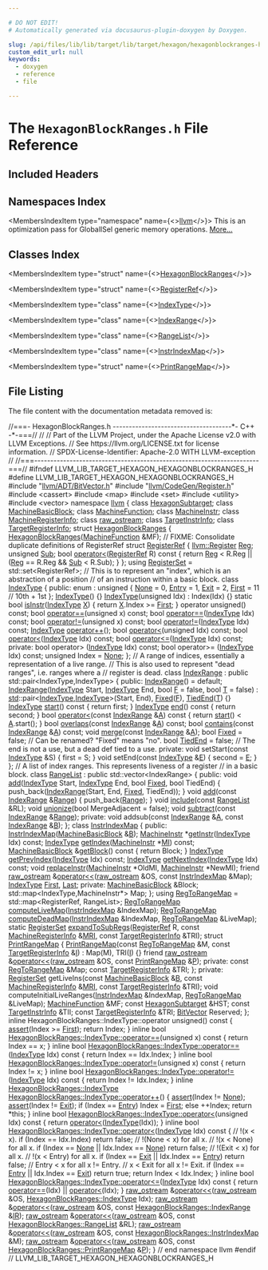 ```yaml
---

# DO NOT EDIT!
# Automatically generated via docusaurus-plugin-doxygen by Doxygen.

slug: /api/files/lib/lib/target/lib/target/hexagon/hexagonblockranges-h
custom_edit_url: null
keywords:
  - doxygen
  - reference
  - file

---
```





# The `HexagonBlockRanges.h` File Reference

<DoxygenPage pluginConfig={pluginConfig}>



## Included Headers

<IncludesList>
<IncludesListItem
  filePath="llvm/ADT/BitVector.h"
  permalink="/docs/api/files/include/include/llvm/include/llvm/adt/bitvector-h"
  isLocal="true" />
<IncludesListItem
  filePath="llvm/CodeGen/Register.h"
  permalink="/docs/api/files/include/include/llvm/include/llvm/codegen/register-h"
  isLocal="true" />
<IncludesListItem
  filePath="cassert"
  permalink=""
  isLocal="false" />
<IncludesListItem
  filePath="map"
  permalink=""
  isLocal="false" />
<IncludesListItem
  filePath="set"
  permalink=""
  isLocal="false" />
<IncludesListItem
  filePath="utility"
  permalink=""
  isLocal="false" />
<IncludesListItem
  filePath="vector"
  permalink=""
  isLocal="false" />
</IncludesList>

## Namespaces Index

<MembersIndex>

<MembersIndexItem
  type="namespace"
  name={<><a href="/docs/api/namespaces/llvm">llvm</a></>}>
This is an optimization pass for GlobalISel generic memory operations. <a href="/docs/api/namespaces/llvm/#details">More...</a>
</MembersIndexItem>

</MembersIndex>

## Classes Index

<MembersIndex>

<MembersIndexItem
  type="struct"
  name={<><a href="/docs/api/structs/llvm/hexagonblockranges">HexagonBlockRanges</a></>}>
</MembersIndexItem>

<MembersIndexItem
  type="struct"
  name={<><a href="/docs/api/structs/llvm/hexagonblockranges/registerref">RegisterRef</a></>}>
</MembersIndexItem>

<MembersIndexItem
  type="class"
  name={<><a href="/docs/api/classes/llvm/hexagonblockranges/indextype">IndexType</a></>}>
</MembersIndexItem>

<MembersIndexItem
  type="class"
  name={<><a href="/docs/api/classes/llvm/hexagonblockranges/indexrange">IndexRange</a></>}>
</MembersIndexItem>

<MembersIndexItem
  type="class"
  name={<><a href="/docs/api/classes/llvm/hexagonblockranges/rangelist">RangeList</a></>}>
</MembersIndexItem>

<MembersIndexItem
  type="class"
  name={<><a href="/docs/api/classes/llvm/hexagonblockranges/instrindexmap">InstrIndexMap</a></>}>
</MembersIndexItem>

<MembersIndexItem
  type="struct"
  name={<><a href="/docs/api/structs/llvm/hexagonblockranges/printrangemap">PrintRangeMap</a></>}>
</MembersIndexItem>

</MembersIndex>


## File Listing

The file content with the documentation metadata removed is:

<ProgramListing>

<Link id="l00001" /><CodeLine lineNumber="1"><Highlight kind="comment">//===- HexagonBlockRanges.h -------------------------------------&#42;- C++ -&#42;-===//</Highlight><Highlight kind="normal"></Highlight></CodeLine>
<Link id="l00002" /><CodeLine lineNumber="2"><Highlight kind="normal"></Highlight><Highlight kind="comment">//</Highlight><Highlight kind="normal"></Highlight></CodeLine>
<Link id="l00003" /><CodeLine lineNumber="3"><Highlight kind="normal"></Highlight><Highlight kind="comment">// Part of the LLVM Project, under the Apache License v2.0 with LLVM Exceptions.</Highlight><Highlight kind="normal"></Highlight></CodeLine>
<Link id="l00004" /><CodeLine lineNumber="4"><Highlight kind="normal"></Highlight><Highlight kind="comment">// See https://llvm.org/LICENSE.txt for license information.</Highlight><Highlight kind="normal"></Highlight></CodeLine>
<Link id="l00005" /><CodeLine lineNumber="5"><Highlight kind="normal"></Highlight><Highlight kind="comment">// SPDX-License-Identifier: Apache-2.0 WITH LLVM-exception</Highlight><Highlight kind="normal"></Highlight></CodeLine>
<Link id="l00006" /><CodeLine lineNumber="6"><Highlight kind="normal"></Highlight><Highlight kind="comment">//</Highlight><Highlight kind="normal"></Highlight></CodeLine>
<Link id="l00007" /><CodeLine lineNumber="7"><Highlight kind="normal"></Highlight><Highlight kind="comment">//===----------------------------------------------------------------------===//</Highlight><Highlight kind="normal"></Highlight></CodeLine>
<Link id="l00008" /><CodeLine lineNumber="8"><Highlight kind="normal"></Highlight></CodeLine>
<Link id="l00009" /><CodeLine lineNumber="9"><Highlight kind="normal"></Highlight><Highlight kind="preprocessor">#ifndef LLVM&#95;LIB&#95;TARGET&#95;HEXAGON&#95;HEXAGONBLOCKRANGES&#95;H</Highlight><Highlight kind="normal"></Highlight></CodeLine>
<Link id="l00010" /><CodeLine lineNumber="10"><Highlight kind="normal"></Highlight><Highlight kind="preprocessor">#define LLVM&#95;LIB&#95;TARGET&#95;HEXAGON&#95;HEXAGONBLOCKRANGES&#95;H</Highlight><Highlight kind="normal"></Highlight></CodeLine>
<Link id="l00011" /><CodeLine lineNumber="11"><Highlight kind="normal"></Highlight></CodeLine>
<Link id="l00012" /><CodeLine lineNumber="12"><Highlight kind="normal"></Highlight><Highlight kind="preprocessor">#include &quot;<a href="/docs/api/files/include/include/llvm/include/llvm/adt/bitvector-h">llvm/ADT/BitVector.h</a>&quot;</Highlight><Highlight kind="normal"></Highlight></CodeLine>
<Link id="l00013" /><CodeLine lineNumber="13"><Highlight kind="normal"></Highlight><Highlight kind="preprocessor">#include &quot;<a href="/docs/api/files/include/include/llvm/include/llvm/codegen/register-h">llvm/CodeGen/Register.h</a>&quot;</Highlight><Highlight kind="normal"></Highlight></CodeLine>
<Link id="l00014" /><CodeLine lineNumber="14"><Highlight kind="normal"></Highlight><Highlight kind="preprocessor">#include &lt;cassert&gt;</Highlight><Highlight kind="normal"></Highlight></CodeLine>
<Link id="l00015" /><CodeLine lineNumber="15"><Highlight kind="normal"></Highlight><Highlight kind="preprocessor">#include &lt;map&gt;</Highlight><Highlight kind="normal"></Highlight></CodeLine>
<Link id="l00016" /><CodeLine lineNumber="16"><Highlight kind="normal"></Highlight><Highlight kind="preprocessor">#include &lt;set&gt;</Highlight><Highlight kind="normal"></Highlight></CodeLine>
<Link id="l00017" /><CodeLine lineNumber="17"><Highlight kind="normal"></Highlight><Highlight kind="preprocessor">#include &lt;utility&gt;</Highlight><Highlight kind="normal"></Highlight></CodeLine>
<Link id="l00018" /><CodeLine lineNumber="18"><Highlight kind="normal"></Highlight><Highlight kind="preprocessor">#include &lt;vector&gt;</Highlight><Highlight kind="normal"></Highlight></CodeLine>
<Link id="l00019" /><CodeLine lineNumber="19"><Highlight kind="normal"></Highlight></CodeLine>
<Link id="l00020" /><CodeLine lineNumber="20"><Highlight kind="normal"></Highlight><Highlight kind="keyword">namespace </Highlight><Highlight kind="normal"><a href="/docs/api/namespaces/llvm">llvm</a> &#123;</Highlight></CodeLine>
<Link id="l00021" /><CodeLine lineNumber="21"><Highlight kind="normal"></Highlight></CodeLine>
<Link id="l00022" /><CodeLine lineNumber="22"><Highlight kind="normal"></Highlight><Highlight kind="keyword">class </Highlight><Highlight kind="normal"><a href="/docs/api/classes/llvm/hexagonsubtarget">HexagonSubtarget</a>;</Highlight></CodeLine>
<Link id="l00023" /><CodeLine lineNumber="23"><Highlight kind="normal"></Highlight><Highlight kind="keyword">class </Highlight><Highlight kind="normal"><a href="/docs/api/classes/llvm/machinebasicblock">MachineBasicBlock</a>;</Highlight></CodeLine>
<Link id="l00024" /><CodeLine lineNumber="24"><Highlight kind="normal"></Highlight><Highlight kind="keyword">class </Highlight><Highlight kind="normal"><a href="/docs/api/classes/llvm/machinefunction">MachineFunction</a>;</Highlight></CodeLine>
<Link id="l00025" /><CodeLine lineNumber="25"><Highlight kind="normal"></Highlight><Highlight kind="keyword">class </Highlight><Highlight kind="normal"><a href="/docs/api/classes/llvm/machineinstr">MachineInstr</a>;</Highlight></CodeLine>
<Link id="l00026" /><CodeLine lineNumber="26"><Highlight kind="normal"></Highlight><Highlight kind="keyword">class </Highlight><Highlight kind="normal"><a href="/docs/api/classes/llvm/machineregisterinfo">MachineRegisterInfo</a>;</Highlight></CodeLine>
<Link id="l00027" /><CodeLine lineNumber="27"><Highlight kind="normal"></Highlight><Highlight kind="keyword">class </Highlight><Highlight kind="normal"><a href="/docs/api/classes/llvm/raw-ostream">raw&#95;ostream</a>;</Highlight></CodeLine>
<Link id="l00028" /><CodeLine lineNumber="28"><Highlight kind="normal"></Highlight><Highlight kind="keyword">class </Highlight><Highlight kind="normal"><a href="/docs/api/classes/llvm/targetinstrinfo">TargetInstrInfo</a>;</Highlight></CodeLine>
<Link id="l00029" /><CodeLine lineNumber="29"><Highlight kind="normal"></Highlight><Highlight kind="keyword">class </Highlight><Highlight kind="normal"><a href="/docs/api/classes/llvm/targetregisterinfo">TargetRegisterInfo</a>;</Highlight></CodeLine>
<Link id="l00030" /><CodeLine lineNumber="30"><Highlight kind="normal"></Highlight></CodeLine>
<Link id="l00031" /><CodeLine lineNumber="31" lineLink="/docs/api/structs/llvm/hexagonblockranges"><Highlight kind="normal"></Highlight><Highlight kind="keyword">struct </Highlight><Highlight kind="normal"><a href="/docs/api/structs/llvm/hexagonblockranges/#a8651ab6dedcb92edc1f12c21d3aa34a8">HexagonBlockRanges</a> &#123;</Highlight></CodeLine>
<Link id="l00032" /><CodeLine lineNumber="32"><Highlight kind="normal">  <a href="/docs/api/structs/llvm/hexagonblockranges/#a8651ab6dedcb92edc1f12c21d3aa34a8">HexagonBlockRanges</a>(<a href="/docs/api/classes/llvm/machinefunction">MachineFunction</a> &amp;MF);</Highlight></CodeLine>
<Link id="l00033" /><CodeLine lineNumber="33"><Highlight kind="normal"></Highlight></CodeLine>
<Link id="l00034" /><CodeLine lineNumber="34"><Highlight kind="normal">  </Highlight><Highlight kind="comment">// FIXME: Consolidate duplicate definitions of RegisterRef</Highlight><Highlight kind="normal"></Highlight></CodeLine>
<Link id="l00035" /><CodeLine lineNumber="35" lineLink="/docs/api/structs/llvm/hexagonblockranges/registerref"><Highlight kind="normal">  </Highlight><Highlight kind="keyword">struct </Highlight><Highlight kind="normal"><a href="/docs/api/structs/llvm/hexagonblockranges/registerref">RegisterRef</a> &#123;</Highlight></CodeLine>
<Link id="l00036" /><CodeLine lineNumber="36" lineLink="/docs/api/structs/llvm/hexagonblockranges/registerref/#a83d950dc09b57f7a23737e975c6a048e"><Highlight kind="normal">    <a href="/docs/api/classes/llvm/register">llvm::Register</a> <a href="/docs/api/structs/llvm/hexagonblockranges/registerref/#a83d950dc09b57f7a23737e975c6a048e">Reg</a>;</Highlight></CodeLine>
<Link id="l00037" /><CodeLine lineNumber="37" lineLink="/docs/api/structs/llvm/hexagonblockranges/registerref/#a53042a5183546dbeb1dcac1f8b2c81da"><Highlight kind="normal">    </Highlight><Highlight kind="keywordtype">unsigned</Highlight><Highlight kind="normal"> <a href="/docs/api/structs/llvm/hexagonblockranges/registerref/#a53042a5183546dbeb1dcac1f8b2c81da">Sub</a>;</Highlight></CodeLine>
<Link id="l00038" /><CodeLine lineNumber="38"><Highlight kind="normal"></Highlight></CodeLine>
<Link id="l00039" /><CodeLine lineNumber="39" lineLink="/docs/api/structs/llvm/hexagonblockranges/registerref/#a14405e96d9e7ed50afc28af4fea9e880"><Highlight kind="normal">    </Highlight><Highlight kind="keywordtype">bool</Highlight><Highlight kind="normal"> <a href="/docs/api/structs/llvm/hexagonblockranges/registerref/#a14405e96d9e7ed50afc28af4fea9e880">operator&lt;</a>(<a href="/docs/api/structs/llvm/hexagonblockranges/registerref">RegisterRef</a> R)</Highlight><Highlight kind="keyword"> const </Highlight><Highlight kind="normal">&#123;</Highlight></CodeLine>
<Link id="l00040" /><CodeLine lineNumber="40"><Highlight kind="normal">      </Highlight><Highlight kind="keywordflow">return</Highlight><Highlight kind="normal"> <a href="/docs/api/structs/llvm/hexagonblockranges/registerref/#a83d950dc09b57f7a23737e975c6a048e">Reg</a> &lt; R.Reg || (<a href="/docs/api/structs/llvm/hexagonblockranges/registerref/#a83d950dc09b57f7a23737e975c6a048e">Reg</a> == R.Reg &amp;&amp; <a href="/docs/api/structs/llvm/hexagonblockranges/registerref/#a53042a5183546dbeb1dcac1f8b2c81da">Sub</a> &lt; R.Sub);</Highlight></CodeLine>
<Link id="l00041" /><CodeLine lineNumber="41"><Highlight kind="normal">    &#125;</Highlight></CodeLine>
<Link id="l00042" /><CodeLine lineNumber="42"><Highlight kind="normal">  &#125;;</Highlight></CodeLine>
<Link id="l00043" /><CodeLine lineNumber="43" lineLink="/docs/api/structs/llvm/hexagonblockranges/#a0a8faf4f40cfc6671fb8f5d418857c6f"><Highlight kind="normal">  </Highlight><Highlight kind="keyword">using </Highlight><Highlight kind="normal"><a href="/docs/api/structs/llvm/hexagonblockranges/#a0a8faf4f40cfc6671fb8f5d418857c6f">RegisterSet</a> = std::set&lt;RegisterRef&gt;;</Highlight></CodeLine>
<Link id="l00044" /><CodeLine lineNumber="44"><Highlight kind="normal"></Highlight></CodeLine>
<Link id="l00045" /><CodeLine lineNumber="45"><Highlight kind="normal">  </Highlight><Highlight kind="comment">// This is to represent an &quot;index&quot;, which is an abstraction of a position</Highlight><Highlight kind="normal"></Highlight></CodeLine>
<Link id="l00046" /><CodeLine lineNumber="46"><Highlight kind="normal">  </Highlight><Highlight kind="comment">// of an instruction within a basic block.</Highlight><Highlight kind="normal"></Highlight></CodeLine>
<Link id="l00047" /><CodeLine lineNumber="47" lineLink="/docs/api/classes/llvm/hexagonblockranges/indextype"><Highlight kind="normal">  </Highlight><Highlight kind="keyword">class </Highlight><Highlight kind="normal"><a href="/docs/api/classes/llvm/hexagonblockranges/indextype/#a5f217f9378c86bb3a8459fa3858be198">IndexType</a> &#123;</Highlight></CodeLine>
<Link id="l00048" /><CodeLine lineNumber="48"><Highlight kind="normal">  </Highlight><Highlight kind="keyword">public</Highlight><Highlight kind="normal">:</Highlight></CodeLine>
<Link id="l00049" /><CodeLine lineNumber="49"><Highlight kind="normal">    enum : </Highlight><Highlight kind="keywordtype">unsigned</Highlight><Highlight kind="normal"> &#123;</Highlight></CodeLine>
<Link id="l00050" /><CodeLine lineNumber="50" lineLink="/docs/api/classes/llvm/hexagonblockranges/indextype/#a5b92ed17598d95ff52cb6c9a33f5dd76af51a19e2bdd0598f566d27e90b554c22"><Highlight kind="normal">      <a href="/docs/api/classes/llvm/hexagonblockranges/indextype/#a5b92ed17598d95ff52cb6c9a33f5dd76af51a19e2bdd0598f566d27e90b554c22">None</a>  = 0,</Highlight></CodeLine>
<Link id="l00051" /><CodeLine lineNumber="51" lineLink="/docs/api/classes/llvm/hexagonblockranges/indextype/#a5b92ed17598d95ff52cb6c9a33f5dd76a1b7a0dcb5cb1c69fbc86f7d7b89a95bd"><Highlight kind="normal">      <a href="/docs/api/classes/llvm/hexagonblockranges/indextype/#a5b92ed17598d95ff52cb6c9a33f5dd76a1b7a0dcb5cb1c69fbc86f7d7b89a95bd">Entry</a> = 1,</Highlight></CodeLine>
<Link id="l00052" /><CodeLine lineNumber="52" lineLink="/docs/api/classes/llvm/hexagonblockranges/indextype/#a5b92ed17598d95ff52cb6c9a33f5dd76a8dfa0bea6fb1d85fb8cbbdf79a6a4903"><Highlight kind="normal">      <a href="/docs/api/classes/llvm/hexagonblockranges/indextype/#a5b92ed17598d95ff52cb6c9a33f5dd76a8dfa0bea6fb1d85fb8cbbdf79a6a4903">Exit</a>  = 2,</Highlight></CodeLine>
<Link id="l00053" /><CodeLine lineNumber="53" lineLink="/docs/api/classes/llvm/hexagonblockranges/indextype/#a5b92ed17598d95ff52cb6c9a33f5dd76ae5936d5e6ec85f7faa7a42b40008783d"><Highlight kind="normal">      <a href="/docs/api/classes/llvm/hexagonblockranges/indextype/#a5b92ed17598d95ff52cb6c9a33f5dd76ae5936d5e6ec85f7faa7a42b40008783d">First</a> = 11  </Highlight><Highlight kind="comment">// 10th + 1st</Highlight><Highlight kind="normal"></Highlight></CodeLine>
<Link id="l00054" /><CodeLine lineNumber="54"><Highlight kind="normal">    &#125;;</Highlight></CodeLine>
<Link id="l00055" /><CodeLine lineNumber="55"><Highlight kind="normal"></Highlight></CodeLine>
<Link id="l00056" /><CodeLine lineNumber="56" lineLink="/docs/api/classes/llvm/hexagonblockranges/indextype/#a5f217f9378c86bb3a8459fa3858be198"><Highlight kind="normal">    <a href="/docs/api/classes/llvm/hexagonblockranges/indextype/#a5f217f9378c86bb3a8459fa3858be198">IndexType</a>() &#123;&#125;</Highlight></CodeLine>
<Link id="l00057" /><CodeLine lineNumber="57" lineLink="/docs/api/classes/llvm/hexagonblockranges/indextype/#adadbc726ef10b4a723d357a11831f292"><Highlight kind="normal">    <a href="/docs/api/classes/llvm/hexagonblockranges/indextype/#adadbc726ef10b4a723d357a11831f292">IndexType</a>(</Highlight><Highlight kind="keywordtype">unsigned</Highlight><Highlight kind="normal"> Idx) : Index(Idx) &#123;&#125;</Highlight></CodeLine>
<Link id="l00058" /><CodeLine lineNumber="58"><Highlight kind="normal"></Highlight></CodeLine>
<Link id="l00059" /><CodeLine lineNumber="59" lineLink="/docs/api/classes/llvm/hexagonblockranges/indextype/#a4e55e4e82765de3bbc6f8881ed4dfb3c"><Highlight kind="normal">    </Highlight><Highlight kind="keyword">static</Highlight><Highlight kind="normal"> </Highlight><Highlight kind="keywordtype">bool</Highlight><Highlight kind="normal"> <a href="/docs/api/classes/llvm/hexagonblockranges/indextype/#a4e55e4e82765de3bbc6f8881ed4dfb3c">isInstr</a>(<a href="/docs/api/classes/llvm/hexagonblockranges/indextype/#a5f217f9378c86bb3a8459fa3858be198">IndexType</a> <a href="/docs/api/files/lib/lib/tablegen/tablegenbackendskeleton-cpp/#ab60f28d7a141ac46ccc200176a1bca8b">X</a>) &#123; </Highlight><Highlight kind="keywordflow">return</Highlight><Highlight kind="normal"> <a href="/docs/api/files/lib/lib/tablegen/tablegenbackendskeleton-cpp/#ab60f28d7a141ac46ccc200176a1bca8b">X</a>.Index &gt;= <a href="/docs/api/classes/llvm/hexagonblockranges/indextype/#a5b92ed17598d95ff52cb6c9a33f5dd76ae5936d5e6ec85f7faa7a42b40008783d">First</a>; &#125;</Highlight></CodeLine>
<Link id="l00060" /><CodeLine lineNumber="60"><Highlight kind="normal"></Highlight></CodeLine>
<Link id="l00061" /><CodeLine lineNumber="61"><Highlight kind="normal">    </Highlight><Highlight kind="keyword">operator</Highlight><Highlight kind="normal"> unsigned() </Highlight><Highlight kind="keyword">const</Highlight><Highlight kind="normal">;</Highlight></CodeLine>
<Link id="l00062" /><CodeLine lineNumber="62"><Highlight kind="normal">    </Highlight><Highlight kind="keywordtype">bool</Highlight><Highlight kind="normal"> <a href="/docs/api/classes/llvm/hexagonblockranges/indextype/#a427106420995017ac0577464c7f59124">operator==</a>(</Highlight><Highlight kind="keywordtype">unsigned</Highlight><Highlight kind="normal"> x) </Highlight><Highlight kind="keyword">const</Highlight><Highlight kind="normal">;</Highlight></CodeLine>
<Link id="l00063" /><CodeLine lineNumber="63"><Highlight kind="normal">    </Highlight><Highlight kind="keywordtype">bool</Highlight><Highlight kind="normal"> <a href="/docs/api/classes/llvm/hexagonblockranges/indextype/#a427106420995017ac0577464c7f59124">operator==</a>(<a href="/docs/api/classes/llvm/hexagonblockranges/indextype">IndexType</a> Idx) </Highlight><Highlight kind="keyword">const</Highlight><Highlight kind="normal">;</Highlight></CodeLine>
<Link id="l00064" /><CodeLine lineNumber="64"><Highlight kind="normal">    </Highlight><Highlight kind="keywordtype">bool</Highlight><Highlight kind="normal"> <a href="/docs/api/classes/llvm/hexagonblockranges/indextype/#aee6b00ff4a34b7194058a9098951aa0a">operator!=</a>(</Highlight><Highlight kind="keywordtype">unsigned</Highlight><Highlight kind="normal"> x) </Highlight><Highlight kind="keyword">const</Highlight><Highlight kind="normal">;</Highlight></CodeLine>
<Link id="l00065" /><CodeLine lineNumber="65"><Highlight kind="normal">    </Highlight><Highlight kind="keywordtype">bool</Highlight><Highlight kind="normal"> <a href="/docs/api/classes/llvm/hexagonblockranges/indextype/#aee6b00ff4a34b7194058a9098951aa0a">operator!=</a>(<a href="/docs/api/classes/llvm/hexagonblockranges/indextype">IndexType</a> Idx) </Highlight><Highlight kind="keyword">const</Highlight><Highlight kind="normal">;</Highlight></CodeLine>
<Link id="l00066" /><CodeLine lineNumber="66"><Highlight kind="normal">    <a href="/docs/api/classes/llvm/hexagonblockranges/indextype">IndexType</a> <a href="/docs/api/classes/llvm/hexagonblockranges/indextype/#ad5b9ab2211ec7ee288996dcca6288c64">operator++</a>();</Highlight></CodeLine>
<Link id="l00067" /><CodeLine lineNumber="67"><Highlight kind="normal">    </Highlight><Highlight kind="keywordtype">bool</Highlight><Highlight kind="normal"> <a href="/docs/api/classes/llvm/hexagonblockranges/indextype/#a9ab7a44ad405b022a63569da7712df14">operator&lt;</a>(</Highlight><Highlight kind="keywordtype">unsigned</Highlight><Highlight kind="normal"> Idx) </Highlight><Highlight kind="keyword">const</Highlight><Highlight kind="normal">;</Highlight></CodeLine>
<Link id="l00068" /><CodeLine lineNumber="68"><Highlight kind="normal">    </Highlight><Highlight kind="keywordtype">bool</Highlight><Highlight kind="normal"> <a href="/docs/api/classes/llvm/hexagonblockranges/indextype/#a9ab7a44ad405b022a63569da7712df14">operator&lt;</a>(<a href="/docs/api/classes/llvm/hexagonblockranges/indextype">IndexType</a> Idx) </Highlight><Highlight kind="keyword">const</Highlight><Highlight kind="normal">;</Highlight></CodeLine>
<Link id="l00069" /><CodeLine lineNumber="69"><Highlight kind="normal">    </Highlight><Highlight kind="keywordtype">bool</Highlight><Highlight kind="normal"> <a href="/docs/api/classes/llvm/hexagonblockranges/indextype/#a840536d82027189218ffcb4b47de31ff">operator&lt;=</a>(<a href="/docs/api/classes/llvm/hexagonblockranges/indextype">IndexType</a> Idx) </Highlight><Highlight kind="keyword">const</Highlight><Highlight kind="normal">;</Highlight></CodeLine>
<Link id="l00070" /><CodeLine lineNumber="70"><Highlight kind="normal"></Highlight></CodeLine>
<Link id="l00071" /><CodeLine lineNumber="71"><Highlight kind="normal">  </Highlight><Highlight kind="keyword">private</Highlight><Highlight kind="normal">:</Highlight></CodeLine>
<Link id="l00072" /><CodeLine lineNumber="72"><Highlight kind="normal">    </Highlight><Highlight kind="keywordtype">bool</Highlight><Highlight kind="normal"> operator&gt;  (<a href="/docs/api/classes/llvm/hexagonblockranges/indextype">IndexType</a> Idx) </Highlight><Highlight kind="keyword">const</Highlight><Highlight kind="normal">;</Highlight></CodeLine>
<Link id="l00073" /><CodeLine lineNumber="73"><Highlight kind="normal">    </Highlight><Highlight kind="keywordtype">bool</Highlight><Highlight kind="normal"> operator&gt;= (<a href="/docs/api/classes/llvm/hexagonblockranges/indextype">IndexType</a> Idx) </Highlight><Highlight kind="keyword">const</Highlight><Highlight kind="normal">;</Highlight></CodeLine>
<Link id="l00074" /><CodeLine lineNumber="74"><Highlight kind="normal"></Highlight></CodeLine>
<Link id="l00075" /><CodeLine lineNumber="75"><Highlight kind="normal">    </Highlight><Highlight kind="keywordtype">unsigned</Highlight><Highlight kind="normal"> Index = <a href="/docs/api/namespaces/llvm/#a7a24c2247bd546fc56e2de6cfd04a3d7a116ebf2078ffd98178ffbdd2f544ebb7">None</a>;</Highlight></CodeLine>
<Link id="l00076" /><CodeLine lineNumber="76"><Highlight kind="normal">  &#125;;</Highlight></CodeLine>
<Link id="l00077" /><CodeLine lineNumber="77"><Highlight kind="normal"></Highlight></CodeLine>
<Link id="l00078" /><CodeLine lineNumber="78"><Highlight kind="normal">  </Highlight><Highlight kind="comment">// A range of indices, essentially a representation of a live range.</Highlight><Highlight kind="normal"></Highlight></CodeLine>
<Link id="l00079" /><CodeLine lineNumber="79"><Highlight kind="normal">  </Highlight><Highlight kind="comment">// This is also used to represent &quot;dead ranges&quot;, i.e. ranges where a</Highlight><Highlight kind="normal"></Highlight></CodeLine>
<Link id="l00080" /><CodeLine lineNumber="80"><Highlight kind="normal">  </Highlight><Highlight kind="comment">// register is dead.</Highlight><Highlight kind="normal"></Highlight></CodeLine>
<Link id="l00081" /><CodeLine lineNumber="81" lineLink="/docs/api/classes/llvm/hexagonblockranges/indexrange"><Highlight kind="normal">  </Highlight><Highlight kind="keyword">class </Highlight><Highlight kind="normal"><a href="/docs/api/classes/llvm/hexagonblockranges/indexrange/#a896da44ea93b1652fe22b18402cb6862">IndexRange</a> : </Highlight><Highlight kind="keyword">public</Highlight><Highlight kind="normal"> std::pair&lt;IndexType,IndexType&gt; &#123;</Highlight></CodeLine>
<Link id="l00082" /><CodeLine lineNumber="82"><Highlight kind="normal">  </Highlight><Highlight kind="keyword">public</Highlight><Highlight kind="normal">:</Highlight></CodeLine>
<Link id="l00083" /><CodeLine lineNumber="83" lineLink="/docs/api/classes/llvm/hexagonblockranges/indexrange/#a896da44ea93b1652fe22b18402cb6862"><Highlight kind="normal">    <a href="/docs/api/classes/llvm/hexagonblockranges/indexrange/#a896da44ea93b1652fe22b18402cb6862">IndexRange</a>() = </Highlight><Highlight kind="keywordflow">default</Highlight><Highlight kind="normal">;</Highlight></CodeLine>
<Link id="l00084" /><CodeLine lineNumber="84" lineLink="/docs/api/classes/llvm/hexagonblockranges/indexrange/#a4c5fc1bacd1e895d5e4b30cdf7e8e0f9"><Highlight kind="normal">    <a href="/docs/api/classes/llvm/hexagonblockranges/indexrange/#a4c5fc1bacd1e895d5e4b30cdf7e8e0f9">IndexRange</a>(<a href="/docs/api/classes/llvm/hexagonblockranges/indextype">IndexType</a> Start, <a href="/docs/api/classes/llvm/hexagonblockranges/indextype">IndexType</a> End, </Highlight><Highlight kind="keywordtype">bool</Highlight><Highlight kind="normal"> <a href="/docs/api/files/lib/lib/support/md5-cpp/#a96d73bbd7af15cb1fc38c3f4a3bd82e9">F</a> = </Highlight><Highlight kind="keyword">false</Highlight><Highlight kind="normal">, </Highlight><Highlight kind="keywordtype">bool</Highlight><Highlight kind="normal"> <a href="/docs/api/files/lib/lib/target/lib/target/mips/mips16isellowering-cpp/#a0acb682b8260ab1c60b918599864e2e5">T</a> = </Highlight><Highlight kind="keyword">false</Highlight><Highlight kind="normal">)</Highlight></CodeLine>
<Link id="l00085" /><CodeLine lineNumber="85"><Highlight kind="normal">      : <a href="/docs/api/namespaces/std">std</a>::pair&lt;<a href="/docs/api/classes/llvm/hexagonblockranges/indextype">IndexType</a>,<a href="/docs/api/classes/llvm/hexagonblockranges/indextype">IndexType</a>&gt;(Start, End), <a href="/docs/api/classes/llvm/hexagonblockranges/indexrange/#ad4f32d7f0cfe00ffef0085a350d2b1b1">Fixed</a>(<a href="/docs/api/files/lib/lib/support/md5-cpp/#a96d73bbd7af15cb1fc38c3f4a3bd82e9">F</a>), <a href="/docs/api/classes/llvm/hexagonblockranges/indexrange/#aa171f135bca180deea52a78722ca1a2e">TiedEnd</a>(<a href="/docs/api/files/lib/lib/target/lib/target/mips/mips16isellowering-cpp/#a0acb682b8260ab1c60b918599864e2e5">T</a>) &#123;&#125;</Highlight></CodeLine>
<Link id="l00086" /><CodeLine lineNumber="86"><Highlight kind="normal"></Highlight></CodeLine>
<Link id="l00087" /><CodeLine lineNumber="87" lineLink="/docs/api/classes/llvm/hexagonblockranges/indexrange/#a0d3eefbe3c5753f56041805c343b094e"><Highlight kind="normal">    <a href="/docs/api/classes/llvm/hexagonblockranges/indextype">IndexType</a> <a href="/docs/api/classes/llvm/hexagonblockranges/indexrange/#a0d3eefbe3c5753f56041805c343b094e">start</a>()</Highlight><Highlight kind="keyword"> const </Highlight><Highlight kind="normal">&#123; </Highlight><Highlight kind="keywordflow">return</Highlight><Highlight kind="normal"> first; &#125;</Highlight></CodeLine>
<Link id="l00088" /><CodeLine lineNumber="88" lineLink="/docs/api/classes/llvm/hexagonblockranges/indexrange/#aca59ba8f0683a6ab7f08ade1f4658bba"><Highlight kind="normal">    <a href="/docs/api/classes/llvm/hexagonblockranges/indextype">IndexType</a> <a href="/docs/api/classes/llvm/hexagonblockranges/indexrange/#aca59ba8f0683a6ab7f08ade1f4658bba">end</a>()</Highlight><Highlight kind="keyword"> const   </Highlight><Highlight kind="normal">&#123; </Highlight><Highlight kind="keywordflow">return</Highlight><Highlight kind="normal"> second; &#125;</Highlight></CodeLine>
<Link id="l00089" /><CodeLine lineNumber="89"><Highlight kind="normal"></Highlight></CodeLine>
<Link id="l00090" /><CodeLine lineNumber="90" lineLink="/docs/api/classes/llvm/hexagonblockranges/indexrange/#a76cf0a0c219b8e32dd0e536e29e18230"><Highlight kind="normal">    </Highlight><Highlight kind="keywordtype">bool</Highlight><Highlight kind="normal"> <a href="/docs/api/classes/llvm/hexagonblockranges/indexrange/#a76cf0a0c219b8e32dd0e536e29e18230">operator&lt;</a>(</Highlight><Highlight kind="keyword">const</Highlight><Highlight kind="normal"> <a href="/docs/api/classes/llvm/hexagonblockranges/indexrange/#a896da44ea93b1652fe22b18402cb6862">IndexRange</a> &amp;<a href="/docs/api/files/lib/lib/ir/builtingcs-cpp/#a2e38c85003a042421cde1647632d0b72">A</a>)</Highlight><Highlight kind="keyword"> const </Highlight><Highlight kind="normal">&#123;</Highlight></CodeLine>
<Link id="l00091" /><CodeLine lineNumber="91"><Highlight kind="normal">      </Highlight><Highlight kind="keywordflow">return</Highlight><Highlight kind="normal"> <a href="/docs/api/classes/llvm/hexagonblockranges/indexrange/#a0d3eefbe3c5753f56041805c343b094e">start</a>() &lt; <a href="/docs/api/files/lib/lib/ir/builtingcs-cpp/#a2e38c85003a042421cde1647632d0b72">A</a>.start();</Highlight></CodeLine>
<Link id="l00092" /><CodeLine lineNumber="92"><Highlight kind="normal">    &#125;</Highlight></CodeLine>
<Link id="l00093" /><CodeLine lineNumber="93"><Highlight kind="normal"></Highlight></CodeLine>
<Link id="l00094" /><CodeLine lineNumber="94"><Highlight kind="normal">    </Highlight><Highlight kind="keywordtype">bool</Highlight><Highlight kind="normal"> <a href="/docs/api/classes/llvm/hexagonblockranges/indexrange/#a7c68ec020f9529a22c70a6528950da1d">overlaps</a>(</Highlight><Highlight kind="keyword">const</Highlight><Highlight kind="normal"> <a href="/docs/api/classes/llvm/hexagonblockranges/indexrange">IndexRange</a> &amp;<a href="/docs/api/files/lib/lib/ir/builtingcs-cpp/#a2e38c85003a042421cde1647632d0b72">A</a>) </Highlight><Highlight kind="keyword">const</Highlight><Highlight kind="normal">;</Highlight></CodeLine>
<Link id="l00095" /><CodeLine lineNumber="95"><Highlight kind="normal">    </Highlight><Highlight kind="keywordtype">bool</Highlight><Highlight kind="normal"> <a href="/docs/api/classes/llvm/hexagonblockranges/indexrange/#ab0966222cb0d2b18634eb3aa9c412f49">contains</a>(</Highlight><Highlight kind="keyword">const</Highlight><Highlight kind="normal"> <a href="/docs/api/classes/llvm/hexagonblockranges/indexrange">IndexRange</a> &amp;<a href="/docs/api/files/lib/lib/ir/builtingcs-cpp/#a2e38c85003a042421cde1647632d0b72">A</a>) </Highlight><Highlight kind="keyword">const</Highlight><Highlight kind="normal">;</Highlight></CodeLine>
<Link id="l00096" /><CodeLine lineNumber="96"><Highlight kind="normal">    </Highlight><Highlight kind="keywordtype">void</Highlight><Highlight kind="normal"> <a href="/docs/api/classes/llvm/hexagonblockranges/indexrange/#a130d144a312addfffe2600000ddef06d">merge</a>(</Highlight><Highlight kind="keyword">const</Highlight><Highlight kind="normal"> <a href="/docs/api/classes/llvm/hexagonblockranges/indexrange">IndexRange</a> &amp;<a href="/docs/api/files/lib/lib/ir/builtingcs-cpp/#a2e38c85003a042421cde1647632d0b72">A</a>);</Highlight></CodeLine>
<Link id="l00097" /><CodeLine lineNumber="97"><Highlight kind="normal"></Highlight></CodeLine>
<Link id="l00098" /><CodeLine lineNumber="98" lineLink="/docs/api/classes/llvm/hexagonblockranges/indexrange/#ad4f32d7f0cfe00ffef0085a350d2b1b1"><Highlight kind="normal">    </Highlight><Highlight kind="keywordtype">bool</Highlight><Highlight kind="normal"> <a href="/docs/api/classes/llvm/hexagonblockranges/indexrange/#ad4f32d7f0cfe00ffef0085a350d2b1b1">Fixed</a> = </Highlight><Highlight kind="keyword">false</Highlight><Highlight kind="normal">;   </Highlight><Highlight kind="comment">// Can be renamed?  &quot;Fixed&quot; means &quot;no&quot;.</Highlight><Highlight kind="normal"></Highlight></CodeLine>
<Link id="l00099" /><CodeLine lineNumber="99" lineLink="/docs/api/classes/llvm/hexagonblockranges/indexrange/#aa171f135bca180deea52a78722ca1a2e"><Highlight kind="normal">    </Highlight><Highlight kind="keywordtype">bool</Highlight><Highlight kind="normal"> <a href="/docs/api/classes/llvm/hexagonblockranges/indexrange/#aa171f135bca180deea52a78722ca1a2e">TiedEnd</a> = </Highlight><Highlight kind="keyword">false</Highlight><Highlight kind="normal">; </Highlight><Highlight kind="comment">// The end is not a use, but a dead def tied to a use.</Highlight><Highlight kind="normal"></Highlight></CodeLine>
<Link id="l00100" /><CodeLine lineNumber="100"><Highlight kind="normal"></Highlight></CodeLine>
<Link id="l00101" /><CodeLine lineNumber="101"><Highlight kind="normal">  </Highlight><Highlight kind="keyword">private</Highlight><Highlight kind="normal">:</Highlight></CodeLine>
<Link id="l00102" /><CodeLine lineNumber="102"><Highlight kind="normal">    </Highlight><Highlight kind="keywordtype">void</Highlight><Highlight kind="normal"> setStart(</Highlight><Highlight kind="keyword">const</Highlight><Highlight kind="normal"> <a href="/docs/api/classes/llvm/hexagonblockranges/indextype">IndexType</a> &amp;S) &#123; first = S; &#125;</Highlight></CodeLine>
<Link id="l00103" /><CodeLine lineNumber="103"><Highlight kind="normal">    </Highlight><Highlight kind="keywordtype">void</Highlight><Highlight kind="normal"> setEnd(</Highlight><Highlight kind="keyword">const</Highlight><Highlight kind="normal"> <a href="/docs/api/classes/llvm/hexagonblockranges/indextype">IndexType</a> &amp;<a href="/docs/api/files/lib/lib/ir/builtingcs-cpp/#abb2b3a60ccc38a28239e19a1646e0c8a">E</a>)   &#123; second = <a href="/docs/api/files/lib/lib/ir/builtingcs-cpp/#abb2b3a60ccc38a28239e19a1646e0c8a">E</a>; &#125;</Highlight></CodeLine>
<Link id="l00104" /><CodeLine lineNumber="104"><Highlight kind="normal">  &#125;;</Highlight></CodeLine>
<Link id="l00105" /><CodeLine lineNumber="105"><Highlight kind="normal"></Highlight></CodeLine>
<Link id="l00106" /><CodeLine lineNumber="106"><Highlight kind="normal">  </Highlight><Highlight kind="comment">// A list of index ranges. This represents liveness of a register</Highlight><Highlight kind="normal"></Highlight></CodeLine>
<Link id="l00107" /><CodeLine lineNumber="107"><Highlight kind="normal">  </Highlight><Highlight kind="comment">// in a basic block.</Highlight><Highlight kind="normal"></Highlight></CodeLine>
<Link id="l00108" /><CodeLine lineNumber="108" lineLink="/docs/api/classes/llvm/hexagonblockranges/rangelist"><Highlight kind="normal">  </Highlight><Highlight kind="keyword">class </Highlight><Highlight kind="normal"><a href="/docs/api/classes/llvm/hexagonblockranges/rangelist">RangeList</a> : </Highlight><Highlight kind="keyword">public</Highlight><Highlight kind="normal"> std::vector&lt;IndexRange&gt; &#123;</Highlight></CodeLine>
<Link id="l00109" /><CodeLine lineNumber="109"><Highlight kind="normal">  </Highlight><Highlight kind="keyword">public</Highlight><Highlight kind="normal">:</Highlight></CodeLine>
<Link id="l00110" /><CodeLine lineNumber="110" lineLink="/docs/api/classes/llvm/hexagonblockranges/rangelist/#a9f026832bd064ad1fa46ba05dd98603e"><Highlight kind="normal">    </Highlight><Highlight kind="keywordtype">void</Highlight><Highlight kind="normal"> <a href="/docs/api/classes/llvm/hexagonblockranges/rangelist/#a9f026832bd064ad1fa46ba05dd98603e">add</a>(<a href="/docs/api/classes/llvm/hexagonblockranges/indextype">IndexType</a> Start, <a href="/docs/api/classes/llvm/hexagonblockranges/indextype">IndexType</a> End, </Highlight><Highlight kind="keywordtype">bool</Highlight><Highlight kind="normal"> <a href="/docs/api/namespaces/llvm/#a403260df3a211e47e65f35fbfd9bee8fa4457d440870ad6d42bab9082d9bf9b61">Fixed</a>, </Highlight><Highlight kind="keywordtype">bool</Highlight><Highlight kind="normal"> TiedEnd) &#123;</Highlight></CodeLine>
<Link id="l00111" /><CodeLine lineNumber="111"><Highlight kind="normal">      push&#95;back(<a href="/docs/api/classes/llvm/hexagonblockranges/indexrange">IndexRange</a>(Start, End, <a href="/docs/api/namespaces/llvm/#a403260df3a211e47e65f35fbfd9bee8fa4457d440870ad6d42bab9082d9bf9b61">Fixed</a>, TiedEnd));</Highlight></CodeLine>
<Link id="l00112" /><CodeLine lineNumber="112"><Highlight kind="normal">    &#125;</Highlight></CodeLine>
<Link id="l00113" /><CodeLine lineNumber="113" lineLink="/docs/api/classes/llvm/hexagonblockranges/rangelist/#a02022309cdac3a5689cb172a9ba84ed2"><Highlight kind="normal">    </Highlight><Highlight kind="keywordtype">void</Highlight><Highlight kind="normal"> <a href="/docs/api/classes/llvm/hexagonblockranges/rangelist/#a02022309cdac3a5689cb172a9ba84ed2">add</a>(</Highlight><Highlight kind="keyword">const</Highlight><Highlight kind="normal"> <a href="/docs/api/classes/llvm/hexagonblockranges/indexrange">IndexRange</a> &amp;<a href="/docs/api/files/lib/lib/target/lib/target/nvptx/nvvmintrrange-cpp/#a34bd74317e3f04bfc4318c2d1a470877">Range</a>) &#123;</Highlight></CodeLine>
<Link id="l00114" /><CodeLine lineNumber="114"><Highlight kind="normal">      push&#95;back(<a href="/docs/api/files/lib/lib/target/lib/target/nvptx/nvvmintrrange-cpp/#a34bd74317e3f04bfc4318c2d1a470877">Range</a>);</Highlight></CodeLine>
<Link id="l00115" /><CodeLine lineNumber="115"><Highlight kind="normal">    &#125;</Highlight></CodeLine>
<Link id="l00116" /><CodeLine lineNumber="116"><Highlight kind="normal"></Highlight></CodeLine>
<Link id="l00117" /><CodeLine lineNumber="117"><Highlight kind="normal">    </Highlight><Highlight kind="keywordtype">void</Highlight><Highlight kind="normal"> <a href="/docs/api/classes/llvm/hexagonblockranges/rangelist/#a21bad0edbbca68f73c7dbd737f6f06b1">include</a>(</Highlight><Highlight kind="keyword">const</Highlight><Highlight kind="normal"> <a href="/docs/api/classes/llvm/hexagonblockranges/rangelist">RangeList</a> &amp;RL);</Highlight></CodeLine>
<Link id="l00118" /><CodeLine lineNumber="118"><Highlight kind="normal">    </Highlight><Highlight kind="keywordtype">void</Highlight><Highlight kind="normal"> <a href="/docs/api/classes/llvm/hexagonblockranges/rangelist/#a4f91b01fafd4d58517735317cd76a2e0">unionize</a>(</Highlight><Highlight kind="keywordtype">bool</Highlight><Highlight kind="normal"> MergeAdjacent = </Highlight><Highlight kind="keyword">false</Highlight><Highlight kind="normal">);</Highlight></CodeLine>
<Link id="l00119" /><CodeLine lineNumber="119"><Highlight kind="normal">    </Highlight><Highlight kind="keywordtype">void</Highlight><Highlight kind="normal"> <a href="/docs/api/classes/llvm/hexagonblockranges/rangelist/#a1e39247090c4a34534af7e360eb6b13f">subtract</a>(</Highlight><Highlight kind="keyword">const</Highlight><Highlight kind="normal"> <a href="/docs/api/classes/llvm/hexagonblockranges/indexrange">IndexRange</a> &amp;<a href="/docs/api/files/lib/lib/target/lib/target/nvptx/nvvmintrrange-cpp/#a34bd74317e3f04bfc4318c2d1a470877">Range</a>);</Highlight></CodeLine>
<Link id="l00120" /><CodeLine lineNumber="120"><Highlight kind="normal"></Highlight></CodeLine>
<Link id="l00121" /><CodeLine lineNumber="121"><Highlight kind="normal">  </Highlight><Highlight kind="keyword">private</Highlight><Highlight kind="normal">:</Highlight></CodeLine>
<Link id="l00122" /><CodeLine lineNumber="122"><Highlight kind="normal">    </Highlight><Highlight kind="keywordtype">void</Highlight><Highlight kind="normal"> addsub(</Highlight><Highlight kind="keyword">const</Highlight><Highlight kind="normal"> <a href="/docs/api/classes/llvm/hexagonblockranges/indexrange">IndexRange</a> &amp;<a href="/docs/api/files/lib/lib/ir/builtingcs-cpp/#a2e38c85003a042421cde1647632d0b72">A</a>, </Highlight><Highlight kind="keyword">const</Highlight><Highlight kind="normal"> <a href="/docs/api/classes/llvm/hexagonblockranges/indexrange">IndexRange</a> &amp;<a href="/docs/api/files/lib/lib/ir/builtingcs-cpp/#ae76959fe811ba090de4cba69ac00f1da">B</a>);</Highlight></CodeLine>
<Link id="l00123" /><CodeLine lineNumber="123"><Highlight kind="normal">  &#125;;</Highlight></CodeLine>
<Link id="l00124" /><CodeLine lineNumber="124"><Highlight kind="normal"></Highlight></CodeLine>
<Link id="l00125" /><CodeLine lineNumber="125" lineLink="/docs/api/classes/llvm/hexagonblockranges/instrindexmap"><Highlight kind="normal">  </Highlight><Highlight kind="keyword">class </Highlight><Highlight kind="normal"><a href="/docs/api/classes/llvm/hexagonblockranges/instrindexmap/#ad0573722c851dd8e2fd4bf1468f66313">InstrIndexMap</a> &#123;</Highlight></CodeLine>
<Link id="l00126" /><CodeLine lineNumber="126"><Highlight kind="normal">  </Highlight><Highlight kind="keyword">public</Highlight><Highlight kind="normal">:</Highlight></CodeLine>
<Link id="l00127" /><CodeLine lineNumber="127"><Highlight kind="normal">    <a href="/docs/api/classes/llvm/hexagonblockranges/instrindexmap/#ad0573722c851dd8e2fd4bf1468f66313">InstrIndexMap</a>(<a href="/docs/api/classes/llvm/machinebasicblock">MachineBasicBlock</a> &amp;<a href="/docs/api/files/lib/lib/ir/builtingcs-cpp/#ae76959fe811ba090de4cba69ac00f1da">B</a>);</Highlight></CodeLine>
<Link id="l00128" /><CodeLine lineNumber="128"><Highlight kind="normal"></Highlight></CodeLine>
<Link id="l00129" /><CodeLine lineNumber="129"><Highlight kind="normal">    <a href="/docs/api/classes/llvm/machineinstr">MachineInstr</a> &#42;<a href="/docs/api/classes/llvm/hexagonblockranges/instrindexmap/#adab5a1f825e30f33ac209ddd0c11bba9">getInstr</a>(<a href="/docs/api/classes/llvm/hexagonblockranges/indextype">IndexType</a> Idx) </Highlight><Highlight kind="keyword">const</Highlight><Highlight kind="normal">;</Highlight></CodeLine>
<Link id="l00130" /><CodeLine lineNumber="130"><Highlight kind="normal">    <a href="/docs/api/classes/llvm/hexagonblockranges/indextype">IndexType</a> <a href="/docs/api/classes/llvm/hexagonblockranges/instrindexmap/#a825be59a5a6d9036398e5fbc096e4c20">getIndex</a>(<a href="/docs/api/classes/llvm/machineinstr">MachineInstr</a> &#42;<a href="/docs/api/files/lib/lib/codegen/lib/codegen/globalisel/irtranslator-cpp/#abe44dfdea65b4f7e11e0a608ab708b76">MI</a>) </Highlight><Highlight kind="keyword">const</Highlight><Highlight kind="normal">;</Highlight></CodeLine>
<Link id="l00131" /><CodeLine lineNumber="131" lineLink="/docs/api/classes/llvm/hexagonblockranges/instrindexmap/#a51cfad5f9dc05280cd998a3ef76c0ec9"><Highlight kind="normal">    <a href="/docs/api/classes/llvm/machinebasicblock">MachineBasicBlock</a> &amp;<a href="/docs/api/classes/llvm/hexagonblockranges/instrindexmap/#a51cfad5f9dc05280cd998a3ef76c0ec9">getBlock</a>()</Highlight><Highlight kind="keyword"> const </Highlight><Highlight kind="normal">&#123; </Highlight><Highlight kind="keywordflow">return</Highlight><Highlight kind="normal"> Block; &#125;</Highlight></CodeLine>
<Link id="l00132" /><CodeLine lineNumber="132"><Highlight kind="normal">    <a href="/docs/api/classes/llvm/hexagonblockranges/indextype">IndexType</a> <a href="/docs/api/classes/llvm/hexagonblockranges/instrindexmap/#a7085a311776097c887efdf4653d50462">getPrevIndex</a>(<a href="/docs/api/classes/llvm/hexagonblockranges/indextype">IndexType</a> Idx) </Highlight><Highlight kind="keyword">const</Highlight><Highlight kind="normal">;</Highlight></CodeLine>
<Link id="l00133" /><CodeLine lineNumber="133"><Highlight kind="normal">    <a href="/docs/api/classes/llvm/hexagonblockranges/indextype">IndexType</a> <a href="/docs/api/classes/llvm/hexagonblockranges/instrindexmap/#a682ee592460d7a33e7448c87c136d0aa">getNextIndex</a>(<a href="/docs/api/classes/llvm/hexagonblockranges/indextype">IndexType</a> Idx) </Highlight><Highlight kind="keyword">const</Highlight><Highlight kind="normal">;</Highlight></CodeLine>
<Link id="l00134" /><CodeLine lineNumber="134"><Highlight kind="normal">    </Highlight><Highlight kind="keywordtype">void</Highlight><Highlight kind="normal"> <a href="/docs/api/classes/llvm/hexagonblockranges/instrindexmap/#a2b68cca827f2ca38674ab66bbd007172">replaceInstr</a>(<a href="/docs/api/classes/llvm/machineinstr">MachineInstr</a> &#42;OldMI, <a href="/docs/api/classes/llvm/machineinstr">MachineInstr</a> &#42;NewMI);</Highlight></CodeLine>
<Link id="l00135" /><CodeLine lineNumber="135"><Highlight kind="normal"></Highlight></CodeLine>
<Link id="l00136" /><CodeLine lineNumber="136" lineLink="/docs/api/classes/llvm/hexagonblockranges/instrindexmap/#ae04aed01f583320c91f305dcb8bbee36"><Highlight kind="normal">    </Highlight><Highlight kind="keyword">friend</Highlight><Highlight kind="normal"> <a href="/docs/api/classes/llvm/raw-ostream">raw&#95;ostream</a> &amp;<a href="/docs/api/classes/llvm/hexagonblockranges/instrindexmap/#ae04aed01f583320c91f305dcb8bbee36">operator&lt;&lt;</a>(<a href="/docs/api/classes/llvm/raw-ostream">raw&#95;ostream</a> &amp;OS, </Highlight><Highlight kind="keyword">const</Highlight><Highlight kind="normal"> <a href="/docs/api/classes/llvm/hexagonblockranges/instrindexmap/#ad0573722c851dd8e2fd4bf1468f66313">InstrIndexMap</a> &amp;Map);</Highlight></CodeLine>
<Link id="l00137" /><CodeLine lineNumber="137"><Highlight kind="normal"></Highlight></CodeLine>
<Link id="l00138" /><CodeLine lineNumber="138" lineLink="/docs/api/classes/llvm/hexagonblockranges/instrindexmap/#a5934b9053bb427b199b63f5deb6dde6d"><Highlight kind="normal">    <a href="/docs/api/classes/llvm/hexagonblockranges/indextype">IndexType</a> <a href="/docs/api/classes/llvm/hexagonblockranges/instrindexmap/#a5934b9053bb427b199b63f5deb6dde6d">First</a>, <a href="/docs/api/classes/llvm/hexagonblockranges/instrindexmap/#a7f90b39d64006f65ffb1a2dd4da13d9e">Last</a>;</Highlight></CodeLine>
<Link id="l00139" /><CodeLine lineNumber="139"><Highlight kind="normal"></Highlight></CodeLine>
<Link id="l00140" /><CodeLine lineNumber="140"><Highlight kind="normal">  </Highlight><Highlight kind="keyword">private</Highlight><Highlight kind="normal">:</Highlight></CodeLine>
<Link id="l00141" /><CodeLine lineNumber="141"><Highlight kind="normal">    <a href="/docs/api/classes/llvm/machinebasicblock">MachineBasicBlock</a> &amp;Block;</Highlight></CodeLine>
<Link id="l00142" /><CodeLine lineNumber="142"><Highlight kind="normal">    std::map&lt;IndexType,MachineInstr&#42;&gt; Map;</Highlight></CodeLine>
<Link id="l00143" /><CodeLine lineNumber="143"><Highlight kind="normal">  &#125;;</Highlight></CodeLine>
<Link id="l00144" /><CodeLine lineNumber="144"><Highlight kind="normal"></Highlight></CodeLine>
<Link id="l00145" /><CodeLine lineNumber="145" lineLink="/docs/api/structs/llvm/hexagonblockranges/#a89b76d06bf1f65a5c61d6679afb83eba"><Highlight kind="normal">  </Highlight><Highlight kind="keyword">using </Highlight><Highlight kind="normal"><a href="/docs/api/structs/llvm/hexagonblockranges/#a89b76d06bf1f65a5c61d6679afb83eba">RegToRangeMap</a> = std::map&lt;RegisterRef, RangeList&gt;;</Highlight></CodeLine>
<Link id="l00146" /><CodeLine lineNumber="146"><Highlight kind="normal"></Highlight></CodeLine>
<Link id="l00147" /><CodeLine lineNumber="147"><Highlight kind="normal">  <a href="/docs/api/structs/llvm/hexagonblockranges/#a89b76d06bf1f65a5c61d6679afb83eba">RegToRangeMap</a> <a href="/docs/api/structs/llvm/hexagonblockranges/#a090b4f688ed9b88f78b91c157c1749f6">computeLiveMap</a>(<a href="/docs/api/classes/llvm/hexagonblockranges/instrindexmap">InstrIndexMap</a> &amp;IndexMap);</Highlight></CodeLine>
<Link id="l00148" /><CodeLine lineNumber="148"><Highlight kind="normal">  <a href="/docs/api/structs/llvm/hexagonblockranges/#a89b76d06bf1f65a5c61d6679afb83eba">RegToRangeMap</a> <a href="/docs/api/structs/llvm/hexagonblockranges/#a4271a72d1e29d700427b7cb039771a5f">computeDeadMap</a>(<a href="/docs/api/classes/llvm/hexagonblockranges/instrindexmap">InstrIndexMap</a> &amp;IndexMap, <a href="/docs/api/structs/llvm/hexagonblockranges/#a89b76d06bf1f65a5c61d6679afb83eba">RegToRangeMap</a> &amp;LiveMap);</Highlight></CodeLine>
<Link id="l00149" /><CodeLine lineNumber="149"><Highlight kind="normal">  </Highlight><Highlight kind="keyword">static</Highlight><Highlight kind="normal"> <a href="/docs/api/structs/llvm/hexagonblockranges/#a0a8faf4f40cfc6671fb8f5d418857c6f">RegisterSet</a> <a href="/docs/api/structs/llvm/hexagonblockranges/#a38d84460cfac22f6438b6de5a8fcc955">expandToSubRegs</a>(<a href="/docs/api/structs/llvm/hexagonblockranges/registerref">RegisterRef</a> R,</Highlight></CodeLine>
<Link id="l00150" /><CodeLine lineNumber="150"><Highlight kind="normal">      </Highlight><Highlight kind="keyword">const</Highlight><Highlight kind="normal"> <a href="/docs/api/classes/llvm/machineregisterinfo">MachineRegisterInfo</a> &amp;<a href="/docs/api/files/lib/lib/target/lib/target/aarch64/aarch64advsimdscalarpass-cpp/#aacd2ab195054a3e6a74bfbb9d5d571c8">MRI</a>, </Highlight><Highlight kind="keyword">const</Highlight><Highlight kind="normal"> <a href="/docs/api/classes/llvm/targetregisterinfo">TargetRegisterInfo</a> &amp;TRI);</Highlight></CodeLine>
<Link id="l00151" /><CodeLine lineNumber="151"><Highlight kind="normal"></Highlight></CodeLine>
<Link id="l00152" /><CodeLine lineNumber="152" lineLink="/docs/api/structs/llvm/hexagonblockranges/printrangemap"><Highlight kind="normal">  </Highlight><Highlight kind="keyword">struct </Highlight><Highlight kind="normal"><a href="/docs/api/structs/llvm/hexagonblockranges/printrangemap/#a906dd3a56e99a945dde208b71ece8784">PrintRangeMap</a> &#123;</Highlight></CodeLine>
<Link id="l00153" /><CodeLine lineNumber="153" lineLink="/docs/api/structs/llvm/hexagonblockranges/printrangemap/#a906dd3a56e99a945dde208b71ece8784"><Highlight kind="normal">    <a href="/docs/api/structs/llvm/hexagonblockranges/printrangemap/#a906dd3a56e99a945dde208b71ece8784">PrintRangeMap</a>(</Highlight><Highlight kind="keyword">const</Highlight><Highlight kind="normal"> <a href="/docs/api/structs/llvm/hexagonblockranges/#a89b76d06bf1f65a5c61d6679afb83eba">RegToRangeMap</a> &amp;M, </Highlight><Highlight kind="keyword">const</Highlight><Highlight kind="normal"> <a href="/docs/api/classes/llvm/targetregisterinfo">TargetRegisterInfo</a> &amp;<a href="/docs/api/files/lib/lib/support/md5-cpp/#ac0eafdc9ee161b71e7af98af736952fd">I</a>)</Highlight></CodeLine>
<Link id="l00154" /><CodeLine lineNumber="154"><Highlight kind="normal">        : Map(M), TRI(<a href="/docs/api/files/lib/lib/support/md5-cpp/#ac0eafdc9ee161b71e7af98af736952fd">I</a>) &#123;&#125;</Highlight></CodeLine>
<Link id="l00155" /><CodeLine lineNumber="155"><Highlight kind="normal"></Highlight></CodeLine>
<Link id="l00156" /><CodeLine lineNumber="156" lineLink="/docs/api/structs/llvm/hexagonblockranges/printrangemap/#a9b3a75f67f0e0ae09fee405616845802"><Highlight kind="normal">    </Highlight><Highlight kind="keyword">friend</Highlight><Highlight kind="normal"> <a href="/docs/api/classes/llvm/raw-ostream">raw&#95;ostream</a> &amp;<a href="/docs/api/structs/llvm/hexagonblockranges/printrangemap/#a9b3a75f67f0e0ae09fee405616845802">operator&lt;&lt;</a>(<a href="/docs/api/classes/llvm/raw-ostream">raw&#95;ostream</a> &amp;OS, </Highlight><Highlight kind="keyword">const</Highlight><Highlight kind="normal"> <a href="/docs/api/structs/llvm/hexagonblockranges/printrangemap/#a906dd3a56e99a945dde208b71ece8784">PrintRangeMap</a> &amp;<a href="/docs/api/files/lib/lib/option/option-cpp/#a04665169063c8ca1f2ea96c27fc7c2b2">P</a>);</Highlight></CodeLine>
<Link id="l00157" /><CodeLine lineNumber="157"><Highlight kind="normal"></Highlight></CodeLine>
<Link id="l00158" /><CodeLine lineNumber="158"><Highlight kind="normal">  </Highlight><Highlight kind="keyword">private</Highlight><Highlight kind="normal">:</Highlight></CodeLine>
<Link id="l00159" /><CodeLine lineNumber="159"><Highlight kind="normal">    </Highlight><Highlight kind="keyword">const</Highlight><Highlight kind="normal"> <a href="/docs/api/structs/llvm/hexagonblockranges/#a89b76d06bf1f65a5c61d6679afb83eba">RegToRangeMap</a> &amp;Map;</Highlight></CodeLine>
<Link id="l00160" /><CodeLine lineNumber="160"><Highlight kind="normal">    </Highlight><Highlight kind="keyword">const</Highlight><Highlight kind="normal"> <a href="/docs/api/classes/llvm/targetregisterinfo">TargetRegisterInfo</a> &amp;TRI;</Highlight></CodeLine>
<Link id="l00161" /><CodeLine lineNumber="161"><Highlight kind="normal">  &#125;;</Highlight></CodeLine>
<Link id="l00162" /><CodeLine lineNumber="162"><Highlight kind="normal"></Highlight></CodeLine>
<Link id="l00163" /><CodeLine lineNumber="163"><Highlight kind="normal"></Highlight><Highlight kind="keyword">private</Highlight><Highlight kind="normal">:</Highlight></CodeLine>
<Link id="l00164" /><CodeLine lineNumber="164"><Highlight kind="normal">  <a href="/docs/api/structs/llvm/hexagonblockranges/#a0a8faf4f40cfc6671fb8f5d418857c6f">RegisterSet</a> getLiveIns(</Highlight><Highlight kind="keyword">const</Highlight><Highlight kind="normal"> <a href="/docs/api/classes/llvm/machinebasicblock">MachineBasicBlock</a> &amp;<a href="/docs/api/files/lib/lib/ir/builtingcs-cpp/#ae76959fe811ba090de4cba69ac00f1da">B</a>,</Highlight></CodeLine>
<Link id="l00165" /><CodeLine lineNumber="165"><Highlight kind="normal">      </Highlight><Highlight kind="keyword">const</Highlight><Highlight kind="normal"> <a href="/docs/api/classes/llvm/machineregisterinfo">MachineRegisterInfo</a> &amp;<a href="/docs/api/files/lib/lib/target/lib/target/aarch64/aarch64advsimdscalarpass-cpp/#aacd2ab195054a3e6a74bfbb9d5d571c8">MRI</a>, </Highlight><Highlight kind="keyword">const</Highlight><Highlight kind="normal"> <a href="/docs/api/classes/llvm/targetregisterinfo">TargetRegisterInfo</a> &amp;TRI);</Highlight></CodeLine>
<Link id="l00166" /><CodeLine lineNumber="166"><Highlight kind="normal"></Highlight></CodeLine>
<Link id="l00167" /><CodeLine lineNumber="167"><Highlight kind="normal">  </Highlight><Highlight kind="keywordtype">void</Highlight><Highlight kind="normal"> computeInitialLiveRanges(<a href="/docs/api/classes/llvm/hexagonblockranges/instrindexmap">InstrIndexMap</a> &amp;IndexMap,</Highlight></CodeLine>
<Link id="l00168" /><CodeLine lineNumber="168"><Highlight kind="normal">      <a href="/docs/api/structs/llvm/hexagonblockranges/#a89b76d06bf1f65a5c61d6679afb83eba">RegToRangeMap</a> &amp;LiveMap);</Highlight></CodeLine>
<Link id="l00169" /><CodeLine lineNumber="169"><Highlight kind="normal"></Highlight></CodeLine>
<Link id="l00170" /><CodeLine lineNumber="170"><Highlight kind="normal">  <a href="/docs/api/classes/llvm/machinefunction">MachineFunction</a> &amp;MF;</Highlight></CodeLine>
<Link id="l00171" /><CodeLine lineNumber="171"><Highlight kind="normal">  </Highlight><Highlight kind="keyword">const</Highlight><Highlight kind="normal"> <a href="/docs/api/classes/llvm/hexagonsubtarget">HexagonSubtarget</a> &amp;HST;</Highlight></CodeLine>
<Link id="l00172" /><CodeLine lineNumber="172"><Highlight kind="normal">  </Highlight><Highlight kind="keyword">const</Highlight><Highlight kind="normal"> <a href="/docs/api/classes/llvm/targetinstrinfo">TargetInstrInfo</a> &amp;TII;</Highlight></CodeLine>
<Link id="l00173" /><CodeLine lineNumber="173"><Highlight kind="normal">  </Highlight><Highlight kind="keyword">const</Highlight><Highlight kind="normal"> <a href="/docs/api/classes/llvm/targetregisterinfo">TargetRegisterInfo</a> &amp;TRI;</Highlight></CodeLine>
<Link id="l00174" /><CodeLine lineNumber="174"><Highlight kind="normal">  <a href="/docs/api/classes/llvm/bitvector">BitVector</a> Reserved;</Highlight></CodeLine>
<Link id="l00175" /><CodeLine lineNumber="175"><Highlight kind="normal">&#125;;</Highlight></CodeLine>
<Link id="l00176" /><CodeLine lineNumber="176"><Highlight kind="normal"></Highlight></CodeLine>
<Link id="l00177" /><CodeLine lineNumber="177" lineLink="/docs/api/classes/llvm/hexagonblockranges/indextype/#a354ab6bd3d0d5551d58d79fcdaaa5650"><Highlight kind="normal"></Highlight><Highlight kind="keyword">inline</Highlight><Highlight kind="normal"> HexagonBlockRanges::IndexType::operator unsigned()</Highlight><Highlight kind="keyword"> const </Highlight><Highlight kind="normal">&#123;</Highlight></CodeLine>
<Link id="l00178" /><CodeLine lineNumber="178"><Highlight kind="normal">  <a href="/docs/api/files/lib/lib/target/lib/target/amdgpu/silowercontrolflow-cpp/#a4868c5d81c5ccc98c47aeab6244346a0">assert</a>(Index &gt;= <a href="/docs/api/classes/llvm/hexagonblockranges/indextype/#a5b92ed17598d95ff52cb6c9a33f5dd76ae5936d5e6ec85f7faa7a42b40008783d">First</a>);</Highlight></CodeLine>
<Link id="l00179" /><CodeLine lineNumber="179"><Highlight kind="normal">  </Highlight><Highlight kind="keywordflow">return</Highlight><Highlight kind="normal"> Index;</Highlight></CodeLine>
<Link id="l00180" /><CodeLine lineNumber="180"><Highlight kind="normal">&#125;</Highlight></CodeLine>
<Link id="l00181" /><CodeLine lineNumber="181"><Highlight kind="normal"></Highlight></CodeLine>
<Link id="l00182" /><CodeLine lineNumber="182" lineLink="/docs/api/classes/llvm/hexagonblockranges/indextype/#a427106420995017ac0577464c7f59124"><Highlight kind="normal"></Highlight><Highlight kind="keyword">inline</Highlight><Highlight kind="normal"> </Highlight><Highlight kind="keywordtype">bool</Highlight><Highlight kind="normal"> <a href="/docs/api/classes/llvm/hexagonblockranges/indextype/#a427106420995017ac0577464c7f59124">HexagonBlockRanges::IndexType::operator==</a>(</Highlight><Highlight kind="keywordtype">unsigned</Highlight><Highlight kind="normal"> x)</Highlight><Highlight kind="keyword"> const </Highlight><Highlight kind="normal">&#123;</Highlight></CodeLine>
<Link id="l00183" /><CodeLine lineNumber="183"><Highlight kind="normal">  </Highlight><Highlight kind="keywordflow">return</Highlight><Highlight kind="normal"> Index == x;</Highlight></CodeLine>
<Link id="l00184" /><CodeLine lineNumber="184"><Highlight kind="normal">&#125;</Highlight></CodeLine>
<Link id="l00185" /><CodeLine lineNumber="185"><Highlight kind="normal"></Highlight></CodeLine>
<Link id="l00186" /><CodeLine lineNumber="186" lineLink="/docs/api/classes/llvm/hexagonblockranges/indextype/#acf054397cb29af82d4c33e2f5b157130"><Highlight kind="normal"></Highlight><Highlight kind="keyword">inline</Highlight><Highlight kind="normal"> </Highlight><Highlight kind="keywordtype">bool</Highlight><Highlight kind="normal"> <a href="/docs/api/classes/llvm/hexagonblockranges/indextype/#a427106420995017ac0577464c7f59124">HexagonBlockRanges::IndexType::operator==</a>(<a href="/docs/api/classes/llvm/hexagonblockranges/indextype/#a5f217f9378c86bb3a8459fa3858be198">IndexType</a> Idx)</Highlight><Highlight kind="keyword"> const </Highlight><Highlight kind="normal">&#123;</Highlight></CodeLine>
<Link id="l00187" /><CodeLine lineNumber="187"><Highlight kind="normal">  </Highlight><Highlight kind="keywordflow">return</Highlight><Highlight kind="normal"> Index == Idx.Index;</Highlight></CodeLine>
<Link id="l00188" /><CodeLine lineNumber="188"><Highlight kind="normal">&#125;</Highlight></CodeLine>
<Link id="l00189" /><CodeLine lineNumber="189"><Highlight kind="normal"></Highlight></CodeLine>
<Link id="l00190" /><CodeLine lineNumber="190" lineLink="/docs/api/classes/llvm/hexagonblockranges/indextype/#aee6b00ff4a34b7194058a9098951aa0a"><Highlight kind="normal"></Highlight><Highlight kind="keyword">inline</Highlight><Highlight kind="normal"> </Highlight><Highlight kind="keywordtype">bool</Highlight><Highlight kind="normal"> <a href="/docs/api/classes/llvm/hexagonblockranges/indextype/#aee6b00ff4a34b7194058a9098951aa0a">HexagonBlockRanges::IndexType::operator!=</a>(</Highlight><Highlight kind="keywordtype">unsigned</Highlight><Highlight kind="normal"> x)</Highlight><Highlight kind="keyword"> const </Highlight><Highlight kind="normal">&#123;</Highlight></CodeLine>
<Link id="l00191" /><CodeLine lineNumber="191"><Highlight kind="normal">  </Highlight><Highlight kind="keywordflow">return</Highlight><Highlight kind="normal"> Index != x;</Highlight></CodeLine>
<Link id="l00192" /><CodeLine lineNumber="192"><Highlight kind="normal">&#125;</Highlight></CodeLine>
<Link id="l00193" /><CodeLine lineNumber="193"><Highlight kind="normal"></Highlight></CodeLine>
<Link id="l00194" /><CodeLine lineNumber="194" lineLink="/docs/api/classes/llvm/hexagonblockranges/indextype/#a02942fb11be8c45ec274385537adca14"><Highlight kind="normal"></Highlight><Highlight kind="keyword">inline</Highlight><Highlight kind="normal"> </Highlight><Highlight kind="keywordtype">bool</Highlight><Highlight kind="normal"> <a href="/docs/api/classes/llvm/hexagonblockranges/indextype/#aee6b00ff4a34b7194058a9098951aa0a">HexagonBlockRanges::IndexType::operator!=</a>(<a href="/docs/api/classes/llvm/hexagonblockranges/indextype/#a5f217f9378c86bb3a8459fa3858be198">IndexType</a> Idx)</Highlight><Highlight kind="keyword"> const </Highlight><Highlight kind="normal">&#123;</Highlight></CodeLine>
<Link id="l00195" /><CodeLine lineNumber="195"><Highlight kind="normal">  </Highlight><Highlight kind="keywordflow">return</Highlight><Highlight kind="normal"> Index != Idx.Index;</Highlight></CodeLine>
<Link id="l00196" /><CodeLine lineNumber="196"><Highlight kind="normal">&#125;</Highlight></CodeLine>
<Link id="l00197" /><CodeLine lineNumber="197"><Highlight kind="normal"></Highlight></CodeLine>
<Link id="l00198" /><CodeLine lineNumber="198"><Highlight kind="normal"></Highlight><Highlight kind="keyword">inline</Highlight><Highlight kind="normal"></Highlight></CodeLine>
<Link id="l00199" /><CodeLine lineNumber="199" lineLink="/docs/api/classes/llvm/hexagonblockranges/indextype/#ad5b9ab2211ec7ee288996dcca6288c64"><Highlight kind="normal"><a href="/docs/api/classes/llvm/hexagonblockranges/indextype">HexagonBlockRanges::IndexType</a> <a href="/docs/api/classes/llvm/hexagonblockranges/indextype/#ad5b9ab2211ec7ee288996dcca6288c64">HexagonBlockRanges::IndexType::operator++</a>() &#123;</Highlight></CodeLine>
<Link id="l00200" /><CodeLine lineNumber="200"><Highlight kind="normal">  <a href="/docs/api/files/lib/lib/target/lib/target/amdgpu/silowercontrolflow-cpp/#a4868c5d81c5ccc98c47aeab6244346a0">assert</a>(Index != <a href="/docs/api/classes/llvm/hexagonblockranges/indextype/#a5b92ed17598d95ff52cb6c9a33f5dd76af51a19e2bdd0598f566d27e90b554c22">None</a>);</Highlight></CodeLine>
<Link id="l00201" /><CodeLine lineNumber="201"><Highlight kind="normal">  <a href="/docs/api/files/lib/lib/target/lib/target/amdgpu/silowercontrolflow-cpp/#a4868c5d81c5ccc98c47aeab6244346a0">assert</a>(Index != <a href="/docs/api/classes/llvm/hexagonblockranges/indextype/#a5b92ed17598d95ff52cb6c9a33f5dd76a8dfa0bea6fb1d85fb8cbbdf79a6a4903">Exit</a>);</Highlight></CodeLine>
<Link id="l00202" /><CodeLine lineNumber="202"><Highlight kind="normal">  </Highlight><Highlight kind="keywordflow">if</Highlight><Highlight kind="normal"> (Index == <a href="/docs/api/classes/llvm/hexagonblockranges/indextype/#a5b92ed17598d95ff52cb6c9a33f5dd76a1b7a0dcb5cb1c69fbc86f7d7b89a95bd">Entry</a>)</Highlight></CodeLine>
<Link id="l00203" /><CodeLine lineNumber="203"><Highlight kind="normal">    Index = <a href="/docs/api/classes/llvm/hexagonblockranges/indextype/#a5b92ed17598d95ff52cb6c9a33f5dd76ae5936d5e6ec85f7faa7a42b40008783d">First</a>;</Highlight></CodeLine>
<Link id="l00204" /><CodeLine lineNumber="204"><Highlight kind="normal">  </Highlight><Highlight kind="keywordflow">else</Highlight><Highlight kind="normal"></Highlight></CodeLine>
<Link id="l00205" /><CodeLine lineNumber="205"><Highlight kind="normal">    ++Index;</Highlight></CodeLine>
<Link id="l00206" /><CodeLine lineNumber="206"><Highlight kind="normal">  </Highlight><Highlight kind="keywordflow">return</Highlight><Highlight kind="normal"> &#42;</Highlight><Highlight kind="keyword">this</Highlight><Highlight kind="normal">;</Highlight></CodeLine>
<Link id="l00207" /><CodeLine lineNumber="207"><Highlight kind="normal">&#125;</Highlight></CodeLine>
<Link id="l00208" /><CodeLine lineNumber="208"><Highlight kind="normal"></Highlight></CodeLine>
<Link id="l00209" /><CodeLine lineNumber="209" lineLink="/docs/api/classes/llvm/hexagonblockranges/indextype/#a9ab7a44ad405b022a63569da7712df14"><Highlight kind="normal"></Highlight><Highlight kind="keyword">inline</Highlight><Highlight kind="normal"> </Highlight><Highlight kind="keywordtype">bool</Highlight><Highlight kind="normal"> <a href="/docs/api/classes/llvm/hexagonblockranges/indextype/#a9ab7a44ad405b022a63569da7712df14">HexagonBlockRanges::IndexType::operator&lt;</a>(</Highlight><Highlight kind="keywordtype">unsigned</Highlight><Highlight kind="normal"> Idx)</Highlight><Highlight kind="keyword"> const </Highlight><Highlight kind="normal">&#123;</Highlight></CodeLine>
<Link id="l00210" /><CodeLine lineNumber="210"><Highlight kind="normal">  </Highlight><Highlight kind="keywordflow">return</Highlight><Highlight kind="normal"> <a href="/docs/api/namespaces/llvm/#a061b224a1a3c3486fd854e5009a858c9">operator&lt;</a>(<a href="/docs/api/classes/llvm/hexagonblockranges/indextype/#a5f217f9378c86bb3a8459fa3858be198">IndexType</a>(Idx));</Highlight></CodeLine>
<Link id="l00211" /><CodeLine lineNumber="211"><Highlight kind="normal">&#125;</Highlight></CodeLine>
<Link id="l00212" /><CodeLine lineNumber="212"><Highlight kind="normal"></Highlight></CodeLine>
<Link id="l00213" /><CodeLine lineNumber="213" lineLink="/docs/api/classes/llvm/hexagonblockranges/indextype/#a21d7144e1d023c8a5aaebc8e5af801ae"><Highlight kind="normal"></Highlight><Highlight kind="keyword">inline</Highlight><Highlight kind="normal"> </Highlight><Highlight kind="keywordtype">bool</Highlight><Highlight kind="normal"> <a href="/docs/api/classes/llvm/hexagonblockranges/indextype/#a9ab7a44ad405b022a63569da7712df14">HexagonBlockRanges::IndexType::operator&lt;</a>(<a href="/docs/api/classes/llvm/hexagonblockranges/indextype/#a5f217f9378c86bb3a8459fa3858be198">IndexType</a> Idx)</Highlight><Highlight kind="keyword"> const </Highlight><Highlight kind="normal">&#123;</Highlight></CodeLine>
<Link id="l00214" /><CodeLine lineNumber="214"><Highlight kind="normal">  </Highlight><Highlight kind="comment">// !(x &lt; x).</Highlight><Highlight kind="normal"></Highlight></CodeLine>
<Link id="l00215" /><CodeLine lineNumber="215"><Highlight kind="normal">  </Highlight><Highlight kind="keywordflow">if</Highlight><Highlight kind="normal"> (Index == Idx.Index)</Highlight></CodeLine>
<Link id="l00216" /><CodeLine lineNumber="216"><Highlight kind="normal">    </Highlight><Highlight kind="keywordflow">return</Highlight><Highlight kind="normal"> </Highlight><Highlight kind="keyword">false</Highlight><Highlight kind="normal">;</Highlight></CodeLine>
<Link id="l00217" /><CodeLine lineNumber="217"><Highlight kind="normal">  </Highlight><Highlight kind="comment">// !(None &lt; x) for all x.</Highlight><Highlight kind="normal"></Highlight></CodeLine>
<Link id="l00218" /><CodeLine lineNumber="218"><Highlight kind="normal">  </Highlight><Highlight kind="comment">// !(x &lt; None) for all x.</Highlight><Highlight kind="normal"></Highlight></CodeLine>
<Link id="l00219" /><CodeLine lineNumber="219"><Highlight kind="normal">  </Highlight><Highlight kind="keywordflow">if</Highlight><Highlight kind="normal"> (Index == <a href="/docs/api/classes/llvm/hexagonblockranges/indextype/#a5b92ed17598d95ff52cb6c9a33f5dd76af51a19e2bdd0598f566d27e90b554c22">None</a> || Idx.Index == <a href="/docs/api/classes/llvm/hexagonblockranges/indextype/#a5b92ed17598d95ff52cb6c9a33f5dd76af51a19e2bdd0598f566d27e90b554c22">None</a>)</Highlight></CodeLine>
<Link id="l00220" /><CodeLine lineNumber="220"><Highlight kind="normal">    </Highlight><Highlight kind="keywordflow">return</Highlight><Highlight kind="normal"> </Highlight><Highlight kind="keyword">false</Highlight><Highlight kind="normal">;</Highlight></CodeLine>
<Link id="l00221" /><CodeLine lineNumber="221"><Highlight kind="normal">  </Highlight><Highlight kind="comment">// !(Exit &lt; x) for all x.</Highlight><Highlight kind="normal"></Highlight></CodeLine>
<Link id="l00222" /><CodeLine lineNumber="222"><Highlight kind="normal">  </Highlight><Highlight kind="comment">// !(x &lt; Entry) for all x.</Highlight><Highlight kind="normal"></Highlight></CodeLine>
<Link id="l00223" /><CodeLine lineNumber="223"><Highlight kind="normal">  </Highlight><Highlight kind="keywordflow">if</Highlight><Highlight kind="normal"> (Index == <a href="/docs/api/classes/llvm/hexagonblockranges/indextype/#a5b92ed17598d95ff52cb6c9a33f5dd76a8dfa0bea6fb1d85fb8cbbdf79a6a4903">Exit</a> || Idx.Index == <a href="/docs/api/classes/llvm/hexagonblockranges/indextype/#a5b92ed17598d95ff52cb6c9a33f5dd76a1b7a0dcb5cb1c69fbc86f7d7b89a95bd">Entry</a>)</Highlight></CodeLine>
<Link id="l00224" /><CodeLine lineNumber="224"><Highlight kind="normal">    </Highlight><Highlight kind="keywordflow">return</Highlight><Highlight kind="normal"> </Highlight><Highlight kind="keyword">false</Highlight><Highlight kind="normal">;</Highlight></CodeLine>
<Link id="l00225" /><CodeLine lineNumber="225"><Highlight kind="normal">  </Highlight><Highlight kind="comment">// Entry &lt; x for all x != Entry.</Highlight><Highlight kind="normal"></Highlight></CodeLine>
<Link id="l00226" /><CodeLine lineNumber="226"><Highlight kind="normal">  </Highlight><Highlight kind="comment">// x &lt; Exit for all x != Exit.</Highlight><Highlight kind="normal"></Highlight></CodeLine>
<Link id="l00227" /><CodeLine lineNumber="227"><Highlight kind="normal">  </Highlight><Highlight kind="keywordflow">if</Highlight><Highlight kind="normal"> (Index == <a href="/docs/api/classes/llvm/hexagonblockranges/indextype/#a5b92ed17598d95ff52cb6c9a33f5dd76a1b7a0dcb5cb1c69fbc86f7d7b89a95bd">Entry</a> || Idx.Index == <a href="/docs/api/classes/llvm/hexagonblockranges/indextype/#a5b92ed17598d95ff52cb6c9a33f5dd76a8dfa0bea6fb1d85fb8cbbdf79a6a4903">Exit</a>)</Highlight></CodeLine>
<Link id="l00228" /><CodeLine lineNumber="228"><Highlight kind="normal">    </Highlight><Highlight kind="keywordflow">return</Highlight><Highlight kind="normal"> </Highlight><Highlight kind="keyword">true</Highlight><Highlight kind="normal">;</Highlight></CodeLine>
<Link id="l00229" /><CodeLine lineNumber="229"><Highlight kind="normal"></Highlight></CodeLine>
<Link id="l00230" /><CodeLine lineNumber="230"><Highlight kind="normal">  </Highlight><Highlight kind="keywordflow">return</Highlight><Highlight kind="normal"> Index &lt; Idx.Index;</Highlight></CodeLine>
<Link id="l00231" /><CodeLine lineNumber="231"><Highlight kind="normal">&#125;</Highlight></CodeLine>
<Link id="l00232" /><CodeLine lineNumber="232"><Highlight kind="normal"></Highlight></CodeLine>
<Link id="l00233" /><CodeLine lineNumber="233" lineLink="/docs/api/classes/llvm/hexagonblockranges/indextype/#a840536d82027189218ffcb4b47de31ff"><Highlight kind="normal"></Highlight><Highlight kind="keyword">inline</Highlight><Highlight kind="normal"> </Highlight><Highlight kind="keywordtype">bool</Highlight><Highlight kind="normal"> <a href="/docs/api/classes/llvm/hexagonblockranges/indextype/#a840536d82027189218ffcb4b47de31ff">HexagonBlockRanges::IndexType::operator&lt;=</a>(<a href="/docs/api/classes/llvm/hexagonblockranges/indextype/#a5f217f9378c86bb3a8459fa3858be198">IndexType</a> Idx)</Highlight><Highlight kind="keyword"> const </Highlight><Highlight kind="normal">&#123;</Highlight></CodeLine>
<Link id="l00234" /><CodeLine lineNumber="234"><Highlight kind="normal">  </Highlight><Highlight kind="keywordflow">return</Highlight><Highlight kind="normal"> <a href="/docs/api/namespaces/llvm/#a4d812a2dd18aa186c164447e20e348e7">operator==</a>(Idx) || <a href="/docs/api/namespaces/llvm/#a061b224a1a3c3486fd854e5009a858c9">operator&lt;</a>(Idx);</Highlight></CodeLine>
<Link id="l00235" /><CodeLine lineNumber="235"><Highlight kind="normal">&#125;</Highlight></CodeLine>
<Link id="l00236" /><CodeLine lineNumber="236"><Highlight kind="normal"></Highlight></CodeLine>
<Link id="l00237" /><CodeLine lineNumber="237"><Highlight kind="normal"><a href="/docs/api/classes/llvm/raw-ostream">raw&#95;ostream</a> &amp;<a href="/docs/api/namespaces/llvm/#ab89f1db02887aa569176f0e29622eb47">operator&lt;&lt;</a>(<a href="/docs/api/classes/llvm/raw-ostream">raw&#95;ostream</a> &amp;OS, <a href="/docs/api/classes/llvm/hexagonblockranges/indextype">HexagonBlockRanges::IndexType</a> Idx);</Highlight></CodeLine>
<Link id="l00238" /><CodeLine lineNumber="238"><Highlight kind="normal"><a href="/docs/api/classes/llvm/raw-ostream">raw&#95;ostream</a> &amp;<a href="/docs/api/namespaces/llvm/#ab89f1db02887aa569176f0e29622eb47">operator&lt;&lt;</a>(<a href="/docs/api/classes/llvm/raw-ostream">raw&#95;ostream</a> &amp;OS,</Highlight></CodeLine>
<Link id="l00239" /><CodeLine lineNumber="239"><Highlight kind="normal">      </Highlight><Highlight kind="keyword">const</Highlight><Highlight kind="normal"> <a href="/docs/api/classes/llvm/hexagonblockranges/indexrange">HexagonBlockRanges::IndexRange</a> &amp;<a href="/docs/api/files/lib/lib/codegen/lib/codegen/globalisel/legalizer-cpp/#a05ab4853f7153e537774d02580e761ec">IR</a>);</Highlight></CodeLine>
<Link id="l00240" /><CodeLine lineNumber="240"><Highlight kind="normal"><a href="/docs/api/classes/llvm/raw-ostream">raw&#95;ostream</a> &amp;<a href="/docs/api/namespaces/llvm/#ab89f1db02887aa569176f0e29622eb47">operator&lt;&lt;</a>(<a href="/docs/api/classes/llvm/raw-ostream">raw&#95;ostream</a> &amp;OS,</Highlight></CodeLine>
<Link id="l00241" /><CodeLine lineNumber="241"><Highlight kind="normal">      </Highlight><Highlight kind="keyword">const</Highlight><Highlight kind="normal"> <a href="/docs/api/classes/llvm/hexagonblockranges/rangelist">HexagonBlockRanges::RangeList</a> &amp;RL);</Highlight></CodeLine>
<Link id="l00242" /><CodeLine lineNumber="242"><Highlight kind="normal"><a href="/docs/api/classes/llvm/raw-ostream">raw&#95;ostream</a> &amp;<a href="/docs/api/namespaces/llvm/#ab89f1db02887aa569176f0e29622eb47">operator&lt;&lt;</a>(<a href="/docs/api/classes/llvm/raw-ostream">raw&#95;ostream</a> &amp;OS,</Highlight></CodeLine>
<Link id="l00243" /><CodeLine lineNumber="243"><Highlight kind="normal">      </Highlight><Highlight kind="keyword">const</Highlight><Highlight kind="normal"> <a href="/docs/api/classes/llvm/hexagonblockranges/instrindexmap">HexagonBlockRanges::InstrIndexMap</a> &amp;M);</Highlight></CodeLine>
<Link id="l00244" /><CodeLine lineNumber="244"><Highlight kind="normal"><a href="/docs/api/classes/llvm/raw-ostream">raw&#95;ostream</a> &amp;<a href="/docs/api/namespaces/llvm/#ab89f1db02887aa569176f0e29622eb47">operator&lt;&lt;</a>(<a href="/docs/api/classes/llvm/raw-ostream">raw&#95;ostream</a> &amp;OS,</Highlight></CodeLine>
<Link id="l00245" /><CodeLine lineNumber="245"><Highlight kind="normal">      </Highlight><Highlight kind="keyword">const</Highlight><Highlight kind="normal"> <a href="/docs/api/structs/llvm/hexagonblockranges/printrangemap">HexagonBlockRanges::PrintRangeMap</a> &amp;<a href="/docs/api/files/lib/lib/option/option-cpp/#a04665169063c8ca1f2ea96c27fc7c2b2">P</a>);</Highlight></CodeLine>
<Link id="l00246" /><CodeLine lineNumber="246"><Highlight kind="normal"></Highlight></CodeLine>
<Link id="l00247" /><CodeLine lineNumber="247"><Highlight kind="normal">&#125; </Highlight><Highlight kind="comment">// end namespace llvm</Highlight><Highlight kind="normal"></Highlight></CodeLine>
<Link id="l00248" /><CodeLine lineNumber="248"><Highlight kind="normal"></Highlight></CodeLine>
<Link id="l00249" /><CodeLine lineNumber="249"><Highlight kind="normal"></Highlight><Highlight kind="preprocessor">#endif </Highlight><Highlight kind="comment">// LLVM&#95;LIB&#95;TARGET&#95;HEXAGON&#95;HEXAGONBLOCKRANGES&#95;H</Highlight><Highlight kind="normal"></Highlight></CodeLine>

</ProgramListing>


</DoxygenPage>
